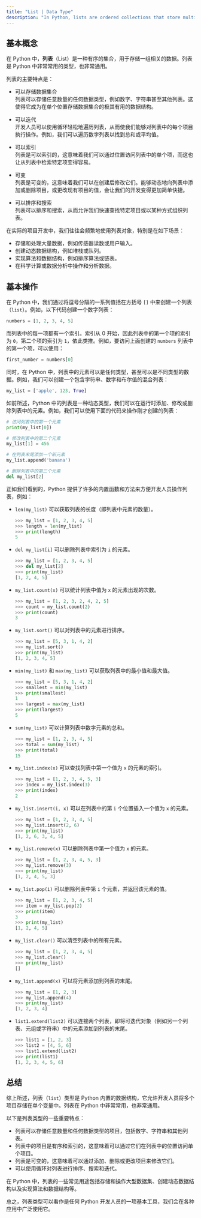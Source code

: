 ```yaml
---
title: "List | Data Type"
description: "In Python, lists are ordered collections that store multiple items, such as numbers and strings, in a single variable. They are mutable, allowing for changes such as adding or removing items. Lists are commonly used for tasks like sorting data, searching for items, and iterating over elements, making them a fundamental tool in programming."
---
```


## 基本概念

在 Python 中，**列表**（List）是一种有序的集合，用于存储一组相关的数据。列表是 Python 中非常常用的类型，也非常通用。

列表的主要特点是：

-   可以存储数据集合  
    列表可以存储任意数量的任何数据类型，例如数字、字符串甚至其他列表。这使得它成为在单个位置存储数据集合的极其有用的数据结构。

-   可以迭代  
    开发人员可以使用循环轻松地遍历列表，从而使我们能够对列表中的每个项目执行操作。例如，我们可以遍历数字列表以找到总和或平均值。

-   可以索引  
    列表是可以索引的，这意味着我们可以通过位置访问列表中的单个项，而这也让从列表中检索特定项变得容易。

-   可变  
    列表是可变的，这意味着我们可以在创建后修改它们。能够动态地向列表中添加或删除项目，或更改现有项目的值，会让我们的开发变得更加简单快捷。

-   可以排序和搜索  
    列表可以排序和搜索，从而允许我们快速查找特定项目或以某种方式组织列表。

在实际的项目开发中，我们往往会频繁地使用列表对象，特别是在如下场景：

-   存储和处理大量数据，例如传感器读数或用户输入。
-   创建动态数据结构，例如堆栈或队列。
-   实现算法和数据结构，例如排序算法或链表。
-   在科学计算或数据分析中操作和分析数据。

## 基本操作

在 Python 中，我们通过将逗号分隔的一系列值括在方括号 `[]` 中来创建一个列表（`list`）。例如，以下代码创建一个数字列表：

```python
numbers = [1, 2, 3, 4, 5]
```

而列表中的每一项都有一个索引。索引从 0 开始，因此列表中的第一个项的索引为 `0`，第二个项的索引为 `1`，依此类推。例如，要访问上面创建的 `numbers` 列表中的第一个项，可以使用：

```python
first_number = numbers[0]
```

同时，在 Python 中，列表中的元素可以是任何类型，甚至可以是不同类型的数据。例如，我们可以创建一个包含字符串、数字和布尔值的混合列表：

```python
my_list = ['apple', 123, True]
```

如前所述，Python 中的列表是一种动态类型，我们可以在运行时添加、修改或删除列表中的元素。例如，我们可以使用下面的代码来操作刚才创建的列表：

```python
# 访问列表中的第一个元素
print(my_list[0])

# 修改列表中的第二个元素
my_list[1] = 456

# 在列表末尾添加一个新元素
my_list.append('banana')

# 删除列表中的第三个元素
del my_list[2]
```

正如我们看到的，Python 提供了许多的内置函数和方法来方便开发人员操作列表，例如：

-   `len(my_list)` 可以获取列表的长度（即列表中元素的数量）。

    ```python {2}
    >>> my_list = [1, 2, 3, 4, 5]
    >>> length = len(my_list)
    >>> print(length)
    5
    ```

-   `del my_list[i]` 可以删除列表中索引为 `i` 的元素。

    ```python {2}
    >>> my_list = [1, 2, 3, 4, 5]
    >>> del my_list[2]
    >>> print(my_list)
    [1, 2, 4, 5]
    ```

-   `my_list.count(x)` 可以统计列表中值为 `x` 的元素出现的次数。

    ```python {2}
    >>> my_list = [1, 2, 3, 2, 4, 2, 5]
    >>> count = my_list.count(2)
    >>> print(count)
    3
    ```

-   `my_list.sort()` 可以对列表中的元素进行排序。

    ```python {2}
    >>> my_list = [5, 3, 1, 4, 2]
    >>> my_list.sort()
    >>> print(my_list)
    [1, 2, 3, 4, 5]
    ```

-   `min(my_list)` 和 `max(my_list)` 可以获取列表中的最小值和最大值。

    ```python {2, 5}
    >>> my_list = [5, 3, 1, 4, 2]
    >>> smallest = min(my_list)
    >>> print(smallest)
    1
    >>> largest = max(my_list)
    >>> print(largest)
    5
    ```

-   `sum(my_list)` 可以计算列表中数字元素的总和。

    ```python {2}
    >>> my_list = [1, 2, 3, 4, 5]
    >>> total = sum(my_list)
    >>> print(total)
    15
    ```

-   `my_list.index(x)` 可以查找列表中第一个值为 `x` 的元素的索引。

    ```python {2}
    >>> my_list = [1, 2, 3, 4, 5, 3]
    >>> index = my_list.index(3)
    >>> print(index)
    2
    ```

-   `my_list.insert(i, x)` 可以在列表中的第 `i` 个位置插入一个值为 `x` 的元素。

    ```python {2}
    >>> my_list = [1, 2, 3, 4, 5]
    >>> my_list.insert(2, 6)
    >>> print(my_list)
    [1, 2, 6, 3, 4, 5]
    ```

-   `my_list.remove(x)` 可以删除列表中第一个值为 `x` 的元素。

    ```python {2}
    >>> my_list = [1, 2, 3, 4, 5, 3]
    >>> my_list.remove(3)
    >>> print(my_list)
    [1, 2, 4, 5, 3]
    ```

-   `my_list.pop(i)` 可以删除列表中第 `i` 个元素，并返回该元素的值。

    ```python {2}
    >>> my_list = [1, 2, 3, 4, 5]
    >>> item = my_list.pop(2)
    >>> print(item)
    3
    >>> print(my_list)
    [1, 2, 4, 5]
    ```

-   `my_list.clear()` 可以清空列表中的所有元素。

    ```python {2}
    >>> my_list = [1, 2, 3, 4, 5]
    >>> my_list.clear()
    >>> print(my_list)
    []
    ```

-   `my_list.append(x)` 可以将元素添加到列表的末尾。

    ```python {2}
    >>> my_list = [1, 2, 3]
    >>> my_list.append(4)
    >>> print(my_list)
    [1, 2, 3, 4]
    ```

-   `list1.extend(list2)` 可以连接两个列表，即将可迭代对象（例如另一个列表、元组或字符串）中的元素添加到列表的末尾。
    ```python {3}
    >>> list1 = [1, 2, 3]
    >>> list2 = [4, 5, 6]
    >>> list1.extend(list2)
    >>> print(list1)
    [1, 2, 3, 4, 5, 6]
    ```

## 总结

综上所述，列表（`list`）类型是 Python 内置的数据结构，它允许开发人员将多个项目存储在单个变量中。列表在 Python 中非常常用，也非常通用。

以下是列表类型的一些重要特点：

-   列表可以存储任意数量和任何数据类型的项目，包括数字、字符串和其他列表。
-   列表中的项目是有序和索引的，这意味着可以通过它们在列表中的位置访问单个项目。
-   列表是可变的，这意味着可以通过添加、删除或更改项目来修改它们。
-   可以使用循环对列表进行排序、搜索和迭代。

在 Python 中，列表的一些常见用途包括存储和操作大型数据集、创建动态数据结构以及实现算法和数据结构等。

总之，列表类型可以看作是任何 Python 开发人员的一项基本工具，我们会在各种应用中广泛使用它。
